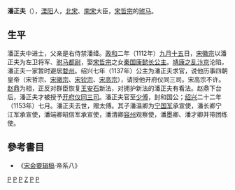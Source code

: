 '''潘正夫'''（{{bd|？||1153年|}}），[[溧阳|溧阳]]人，[[北宋|北宋]]、[[南宋|南宋]]大臣，[[宋哲宗|宋哲宗]]的[[驸马|驸马]]。
== 生平 ==
潘正夫中进士，父亲是右侍禁潘绛。[[政和|政和]]二年（1112年）[[九月十五|九月十五]]日，[[宋徽宗|宋徽宗]]以潘正夫为左卫将军、[[驸马都尉|驸马都尉]]，娶[[宋哲宗|宋哲宗]]之女[[秦国康懿长公主|秦国康懿长公主]]。[[靖康之乱|靖康之乱]][[汴京|汴京]]沦陷，潘正夫一家暂时避居[[婺州|婺州]]。绍兴七年（1137年）公主为潘正夫求官，说他历事四朝皇帝（宋哲宗、[[宋徽宗|宋徽宗]]、[[宋钦宗|宋钦宗]]、[[宋高宗|宋高宗]]），请授他开府仪同三司。宋高宗不许。[[赵鼎|赵鼎]]为相，正反对群臣恢复[[王安石|王安石]]新法，对拥护新法的潘正夫有看法。赵鼎下台后，潘正夫才被授予[[开府仪同三司|开府仪同三司]]。潘正夫官至[[少傅|少傅]]，封和国公；[[绍兴|绍兴]]二十二年（1153年）七月。潘正夫去世，赠太傅。其子潘温卿为[[宁国军|宁国军]]承宣使，潘长卿宁江军承宣使，潘端卿昭信军承宣使，潘清卿[[容州|容州]]观察使，潘墨卿、潘才卿并带团练使。
==參考書目==
*《[[宋会要辑稿|宋会要辑稿]]·帝系八》

[[Category:北宋官员|P]]
[[Category:南宋官员|P]]
[[Category:宋朝驸马|P]]
[[Category:潘姓|Z]]
[[Category:宋朝国公|P]]
[[Category:溧阳人|P]]